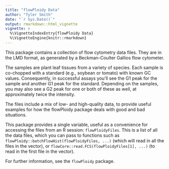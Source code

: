 ```yaml
---
title: "flowPloidy Data"
author: "Tyler Smith"
date: "`r Sys.Date()`"
output: rmarkdown::html_vignette
vignette: >
  %\VignetteIndexEntry{flowPloidy Data}
  %\VignetteEngine{knitr::rmarkdown}
---
```


This package contains a collection of flow cytometry data files. They are
in the LMD format, as generated by a Beckman-Coulter Gallios flow
cytometer.

The samples are plant leaf tissues from a variety of species. Each sample
is co-chopped with a standard (e.g., soybean or tomato) with known GC
values. Consequently, in successful assays you'll see the G1 peak for the
sample and another G1 peak for the standard. Depending on the samples, you
may also see a G2 peak for one or both of these as well, at approximately
twice the intensity.

The files include a mix of low- and high-quality data, to provide useful
examples for how the flowPloidy package deals with good and bad situations.

This package provides a single variable, useful as a convenience for
accessing the files from an R session: `flowPloidyFiles`. This is a list of
all the data files, which you can pass to functions such as
`flowPloidy::batchFlowHist(flowPloidyFiles, ...)` (which will read in all
the files in the vector), or `flowCore::read.FCS(flowPloidyFiles[1], ...)`
(to read in the first file in the vector).

For further information, see the `flowPloidy` package.

